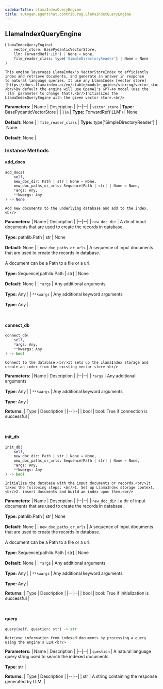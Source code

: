 ```yaml
---
sidebarTitle: LlamaIndexQueryEngine
title: autogen.agentchat.contrib.rag.LlamaIndexQueryEngine
---
```

<h2 id="autogen.agentchat.contrib.rag.LlamaIndexQueryEngine" class="doc doc-heading">
    <code class="doc-symbol doc-symbol-heading doc-symbol-class"></code>
    <span class="doc doc-object-name doc-class-name">LlamaIndexQueryEngine</span>
</h2>

```python
LlamaIndexQueryEngine(
    vector_store: BasePydanticVectorStore,
    llm: ForwardRef('LLM') | None = None,
    file_reader_class: type['SimpleDirectoryReader'] | None = None
)
```

    This engine leverages LlamaIndex's VectorStoreIndex to efficiently index and retrieve documents, and generate an answer in response
    to natural language queries. It use any LlamaIndex [vector store](https://docs.llamaindex.ai/en/stable/module_guides/storing/vector_stores/).<br/>By default the engine will use OpenAI's GPT-4o model (use the `llm` parameter to change that).<br/>Initializes the LlamaIndexQueryEngine with the given vector store.<br/>

<b>Parameters:</b>
| Name | Description |
|--|--|
| `vector_store` | **Type:** BasePydanticVectorStore |
| `llm` | **Type:** ForwardRef('LLM') \| None<br/><br/>**Default:** None |
| `file_reader_class` | **Type:** type['SimpleDirectoryReader'] \| None<br/><br/>**Default:** None |

### Instance Methods

<code class="doc-symbol doc-symbol-heading doc-symbol-method"></code>
#### add_docs

```python
add_docs(
    self,
    new_doc_dir: Path | str | None = None,
    new_doc_paths_or_urls: Sequence[Path | str] | None = None,
    *args: Any,
    **kwargs: Any
) -> None
```

    Add new documents to the underlying database and add to the index.<br/>

<b>Parameters:</b>
| Name | Description |
|--|--|
| `new_doc_dir` | A dir of input documents that are used to create the records in database.<br/><br/>**Type:** pathlib.Path \| str \| None<br/><br/>**Default:** None |
| `new_doc_paths_or_urls` | A sequence of input documents that are used to create the records in database.<br/><br/>A document can be a Path to a file or a url.<br/><br/>**Type:** Sequence[pathlib.Path \| str] \| None<br/><br/>**Default:** None |
| `*args` | Any additional arguments<br/><br/>**Type:** Any |
| `**kwargs` | Any additional keyword arguments<br/><br/>**Type:** Any |

<br />

<code class="doc-symbol doc-symbol-heading doc-symbol-method"></code>
#### connect_db

```python
connect_db(
    self,
    *args: Any,
    **kwargs: Any
) -> bool
```

    Connect to the database.<br/>It sets up the LlamaIndex storage and create an index from the existing vector store.<br/>

<b>Parameters:</b>
| Name | Description |
|--|--|
| `*args` | Any additional arguments<br/><br/>**Type:** Any |
| `**kwargs` | Any additional keyword arguments<br/><br/>**Type:** Any |

<b>Returns:</b>
| Type | Description |
|--|--|
| bool | bool: True if connection is successful |

<br />

<code class="doc-symbol doc-symbol-heading doc-symbol-method"></code>
#### init_db

```python
init_db(
    self,
    new_doc_dir: Path | str | None = None,
    new_doc_paths_or_urls: Sequence[Path | str] | None = None,
    *args: Any,
    **kwargs: Any
) -> bool
```

    Initialize the database with the input documents or records.<br/>It takes the following steps: <br/>1. Set up LlamaIndex storage context.<br/>2. insert documents and build an index upon them.<br/>

<b>Parameters:</b>
| Name | Description |
|--|--|
| `new_doc_dir` | a dir of input documents that are used to create the records in database.<br/><br/>**Type:** pathlib.Path \| str \| None<br/><br/>**Default:** None |
| `new_doc_paths_or_urls` | A sequence of input documents that are used to create the records in database.<br/><br/>A document can be a Path to a file or a url.<br/><br/>**Type:** Sequence[pathlib.Path \| str] \| None<br/><br/>**Default:** None |
| `*args` | Any additional arguments<br/><br/>**Type:** Any |
| `**kwargs` | Any additional keyword arguments<br/><br/>**Type:** Any |

<b>Returns:</b>
| Type | Description |
|--|--|
| bool | bool: True if initialization is successful |

<br />

<code class="doc-symbol doc-symbol-heading doc-symbol-method"></code>
#### query

```python
query(self, question: str) -> str
```

    Retrieve information from indexed documents by processing a query using the engine's LLM.<br/>

<b>Parameters:</b>
| Name | Description |
|--|--|
| `question` | A natural language query string used to search the indexed documents.<br/><br/>**Type:** str |

<b>Returns:</b>
| Type | Description |
|--|--|
| str | A string containing the response generated by LLM. |

<br />